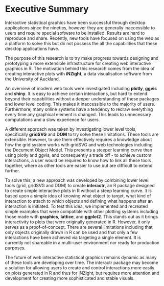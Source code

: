 # Executive Summary{-}

Interactive statistical graphics have been successful through desktop applications
since the nineties, however they are generally inaccessible to users and require special
software to be installed. Results are hard to reproduce and share. Recently, new tools have focused on
using the web as a platform to solve this but do not possess the all the capabilities
that these desktop applications have.

The purpose of this research is to try make progress towards designing and prototyping a
more extensible infrastructure for creating web interactive graphics in R.
The motivation behind this research comes from the idea of creating interactive
 plots with **iNZight**, a data visualisation software from the University of Auckland.

An overview of modern web tools were investigated including **plotly**, **ggvis** and
**shiny**.  It is easy to achieve certain interactions, but hard to extend beyond their capabilities without a deeper understanding of these packages and lower level coding. This makes it inaccessible to the majority of users.  Furthermore, many online systems have a tendency to redraw everything every time any graphical element is changed. This leads to unnecessary computations and a slow experience for users.

A different approach was taken by investigating lower level tools, specifically **gridSVG** and **DOM** to try solve these limitations. These tools are extensible. However, to use them effectively requires a
knowledge about how the grid system works with gridSVG and web technologies including the Document Object Model. This presents a steeper learning curve than using plotly and ggvis, and consequently a trade off - to achieve custom interactions, a user would be required to know how to link all these tools together, where as other tools are easier to use but are difficult to extend further.

To solve this, a new approach was developed by
combining lower level tools (grid, gridSVG and DOM) to create
**interactr**, an R package designed to create simple
interactive plots in R without a steep learning curve. It is based upon a simple
idea of knowing what object to target, what kind of interaction to attach to
which objects and defining what happens after an interaction is initiated. To
test this idea, we implemented and recreated simple examples that were
compatible with other plotting systems including those made with
**graphics**, **lattice**, and **ggplot2**. This stands out as it brings interactivity to plots that
were originally generated in R. However, it only serves
as a proof-of-concept. There are several limitations including that only
objects originally drawn in R can be used and that only a few
interactions have been achieved via targeting a single element. It is currently not shareable
in a multi-user environment nor ready for production purposes.

The future of web interactive statistical graphics remains dynamic as many
of these tools are developing over time. The interactr
package may become a solution for allowing users to create and control interactions more
easily on plots generated in R and thus for iNZight, but requires more attention and
development for creating more sophisticated and stable visuals.
